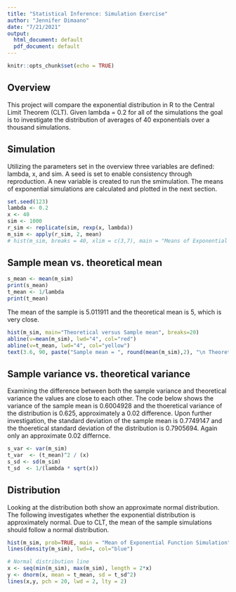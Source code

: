 ```yaml
---
title: "Statistical Inference: Simulation Exercise"
author: "Jennifer Dimaano"
date: "7/21/2021"
output:
  html_document: default
  pdf_document: default
---
```


```r
knitr::opts_chunk$set(echo = TRUE)
```


## Overview
This project will compare the exponential distribution in R to the Central Limit Theorem (CLT). Given lambda = 0.2 for all of the simulations the goal is to investigate the distribution of averages of 40 exponentials over a thousand simulations.

## Simulation
Utilizing the parameters set in the overview three variables are defined: lambda, x, and sim. A seed is set to enable consistency through reproduction. A new variable is created to run the smimulation. The means of exponential simulations are calculated and plotted in the next section.
```r
set.seed(123)
lambda <- 0.2
x <- 40
sim <- 1000
r_sim <- replicate(sim, rexp(x, lambda))
m_sim <- apply(r_sim, 2, mean)
# hist(m_sim, breaks = 40, xlim = c(3,7), main = "Means of Exponential Function Simulation")
```

## Sample mean vs. theoretical mean
```r
s_mean <- mean(m_sim)
print(s_mean)
t_mean <- 1/lambda
print(t_mean)
```
The mean of the sample is 5.011911 and the theoretical mean is 5, which is very close.
```r
hist(m_sim, main="Theoretical versus Sample mean", breaks=20)
abline(v=mean(m_sim), lwd="4", col="red")
abline(v=t_mean, lwd="4", col="yellow")
text(3.6, 90, paste("Sample mean = ", round(mean(m_sim),2), "\n Theoretical mean = 5" ), col="red")
```

## Sample variance vs. theoretical variance
Examining the difference between both the sample variance and theoretical variance the values  are close to each other. The code below shows the variance of the sample mean is 0.6004928 and the thoeretical variance of the distribution is 0.625, approximately a 0.02 difference. Upon further investigation, the standard deviation of the sample mean is 0.7749147 and the thoeretical standard deviation of the distribution is 0.7905694. Again only an approximate 0.02 differnce.
```r
s_var <- var(m_sim)
t_var  <- (t_mean)^2 / (x) 
s_sd <- sd(m_sim)
t_sd  <- 1/(lambda * sqrt(x))
```
## Distribution
Looking at the distribution both show an approximate normal distribution. The following investigates whether the exponential distribution is approximately normal. Due to CLT, the mean of the sample simulations should follow a normal distribution.
```r
hist(m_sim, prob=TRUE, main = "Mean of Exponential Function Simulation", breaks = 40, xlim = c(2,9), xlab = "Simulation Means")
lines(density(m_sim), lwd=4, col="blue")

# Normal distribution line
x <- seq(min(m_sim), max(m_sim), length = 2*x)
y <- dnorm(x, mean = t_mean, sd = t_sd^2)
lines(x,y, pch = 20, lwd = 2, lty = 2)
```

